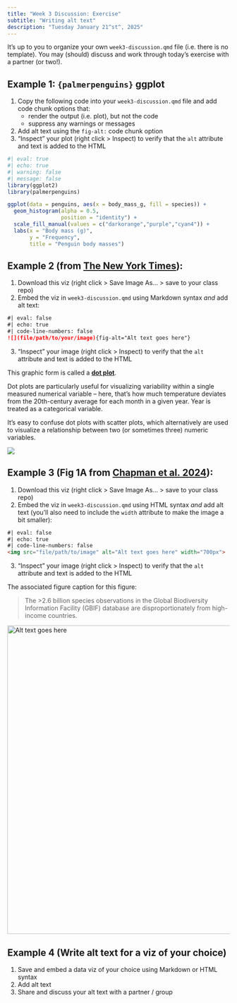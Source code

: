 ```yaml
---
title: "Week 3 Discussion: Exercise"
subtitle: "Writing alt text"
description: "Tuesday January 21^st^, 2025"
---
```


::: {.callout-note}
It's up to you to organize your own `week3-discussion.qmd` file (i.e. there is no template). You may (should) discuss and work through today's exercise with a partner (or two!).
:::

## Example 1: `{palmerpenguins}` ggplot

1. Copy the following code into your `week3-discussion.qmd` file and add code chunk options that:
    - render the output (i.e. plot), but not the code
    - suppress any warnings or messages
2. Add alt text using the `fig-alt:` code chunk option
3. "Inspect" your plot (right click > Inspect) to verify that the `alt` attribute and text is added to the HTML

```r
#| eval: true
#| echo: true
#| warning: false
#| message: false
library(ggplot2)
library(palmerpenguins)

ggplot(data = penguins, aes(x = body_mass_g, fill = species)) +
  geom_histogram(alpha = 0.5, 
                 position = "identity") +
  scale_fill_manual(values = c("darkorange","purple","cyan4")) +
  labs(x = "Body mass (g)",
       y = "Frequency",
       title = "Penguin body masses")
```

## Example 2 (from [The New York Times](https://www.nytimes.com/2024/01/31/learning/lesson-plans/teach-about-climate-change-with-30-graphs-from-the-new-york-times.html){target="_blank"}):

1. Download this viz (right click > Save Image As... > save to your class repo)
2. Embed the viz in `week3-discussion.qmd` using Markdown syntax *and* add alt text:

```md
#| eval: false
#| echo: true
#| code-line-numbers: false
![](file/path/to/your/image){fig-alt="Alt text goes here"}
```

3. "Inspect" your image (right click > Inspect) to verify that the `alt` attribute and text is added to the HTML 

::: {.callout-note}
This graphic form is called a [**dot plot**](https://en.wikipedia.org/wiki/Dot_plot_(statistics)){target="_blank"}. 

Dot plots are particularly useful for visualizing variability within a single measured numerical variable -- here, that's how much temperature deviates from the 20th-century average for each month in a given year. Year is treated as a categorical variable.

It's easy to confuse dot plots with scatter plots, which alternatively are used to visualize a relationship between two (or sometimes three) numeric variables.
:::

![](images/nyt-monthly-temp.png){fig-alt="Alt text goes here"}

## Example 3 (Fig 1A from [Chapman et al. 2024](https://www.science.org/doi/full/10.1126/science.adh8874){target="_blank"}):

1. Download this viz (right click > Save Image As... > save to your class repo)
2. Embed the viz in `week3-discussion.qmd` using HTML syntax *and* add alt text (you'll also need to include the `width` attribute to make the image a bit smaller):

```html
#| eval: false
#| echo: true
#| code-line-numbers: false
<img src="file/path/to/image" alt="Alt text goes here" width="700px">
```

3. "Inspect" your image (right click > Inspect) to verify that the `alt` attribute and text is added to the HTML

::: {.callout-note}
The associated figure caption for this figure: 

>The >2.6 billion species observations in the Global Biodiversity Information Facility (GBIF) database are disproportionately from high-income countries.
:::
 
<img src="images/chapman-etal-2024.png" alt="Alt text goes here" width="700px">

## Example 4 (Write alt text for a viz of your choice)

1. Save and embed a data viz of your choice using Markdown or HTML syntax
2. Add alt text 
3. Share and discuss your alt text with a partner / group
